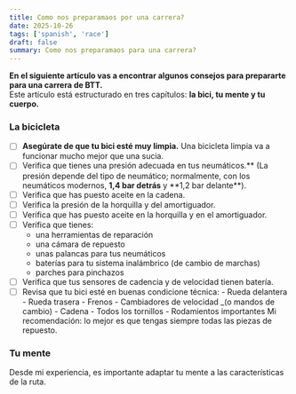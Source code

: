 ```yaml
---
title: Como nos preparamaos por una carrera?
date: 2025-10-26
tags: ['spanish', 'race']
draft: false
summary: Como nos preparamaos para una carrera?
---
```


**En el siguiente artículo vas a encontrar algunos consejos para prepararte para una carrera de BTT.**  
Este artículo está estructurado en tres capítulos: **la bici, tu mente y tu cuerpo.**

### La bicicleta

- [ ] **Asegúrate de que tu bici esté muy limpia.** Una bicicleta limpia va a funcionar mucho mejor que una sucia.
- [ ] Verifica que tienes una presión adecuada en tus neumáticos.** (La presión depende del tipo de neumático; normalmente, con los neumáticos modernos, **1,4 bar detrás** y **1,2 bar delante\*\*).
- [ ] Verifica que has puesto aceite en la cadena.
- [ ] Verifica la presión de la horquilla y del amortiguador.
- [ ] Verifica que has puesto aceite en la horquilla y en el amortiguador.
- [ ] Verifica que tienes:
  - una herramientas de reparación
  - una cámara de repuesto
  - unas palancas para tus neumáticos
  - baterías para tu sistema inalámbrico (de cambio de marchas)
  - parches para pinchazos
- [ ] Verifica que tus sensores de cadencia y de velocidad tienen batería.
- [ ] Revisa que tu bici esté en buenas condicione técnica: - Rueda delantera - Rueda trasera - Frenos - Cambiadores de velocidad \_(o mandos de cambio) - Cadena - Todos los tornillos - Rodamientos importantes
      Mi recomendación: lo mejor es que tengas siempre todas las piezas de repuesto.

### Tu mente

Desde mi experiencia, es importante adaptar tu mente a las características de la ruta.
